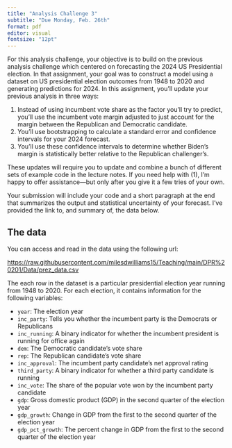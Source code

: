 ```yaml
---
title: "Analysis Challenge 3"
subtitle: "Due Monday, Feb. 26th"
format: pdf
editor: visual
fontsize: "12pt"
---
```


For this analysis challenge, your objective is to build on the previous analysis challenge which centered on forecasting the 2024 US Presidential election. In that assignment, your goal was to construct a model using a dataset on US presidential election outcomes from 1948 to 2020 and generating predictions for 2024. In this assignment, you'll update your previous analysis in three ways:

1.  Instead of using incumbent vote share as the factor you'll try to predict, you'll use the incumbent vote margin adjusted to just account for the margin between the Republican and Democratic candidate.
2.  You'll use bootstrapping to calculate a standard error and confidence intervals for your 2024 forecast.
3.  You'll use these confidence intervals to determine whether Biden's margin is statistically better relative to the Republican challenger's.

These updates will require you to update and combine a bunch of different sets of example code in the lecture notes. If you need help with (1), I'm happy to offer assistance—but only after you give it a few tries of your own.

Your submission will include your code and a short paragraph at the end that summarizes the output and statistical uncertainty of your forecast. I've provided the link to, and summary of, the data below.

\clearpage

## The data

You can access and read in the data using the following url:

<https://raw.githubusercontent.com/milesdwilliams15/Teaching/main/DPR%20201/Data/prez_data.csv>

The each row in the dataset is a particular presidential election year running from 1948 to 2020. For each election, it contains information for the following variables:

-   `year`: The election year
-   `inc_party`: Tells you whether the incumbent party is the Democrats or Republicans
-   `inc_running`: A binary indicator for whether the incumbent president is running for office again
-   `dem`: The Democratic candidate's vote share
-   `rep`: The Republican candidate's vote share
-   `inc_approval`: The incumbent party candidate's net approval rating
-   `third_party`: A binary indicator for whether a third party candidate is running
-   `inc_vote`: The share of the popular vote won by the incumbent party candidate
-   `gdp`: Gross domestic product (GDP) in the second quarter of the election year
-   `gdp_growth`: Change in GDP from the first to the second quarter of the election year
-   `gdp_pct_growth`: The percent change in GDP from the first to the second quarter of the election year
